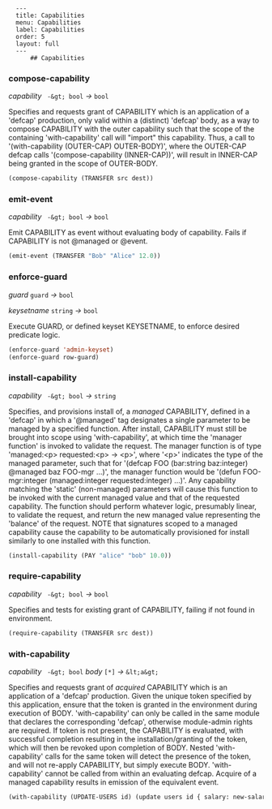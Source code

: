       ---
      title: Capabilities
      menu: Capabilities
      label: Capabilities
      order: 5
      layout: full
      ---
          ## Capabilities

### compose-capability

_capability_&nbsp;` -&gt; bool` _&rarr;_&nbsp;`bool`

Specifies and requests grant of CAPABILITY which is an application of a 'defcap'
production, only valid within a (distinct) 'defcap' body, as a way to compose
CAPABILITY with the outer capability such that the scope of the containing
'with-capability' call will "import" this capability. Thus, a call to
'(with-capability (OUTER-CAP) OUTER-BODY)', where the OUTER-CAP defcap calls
'(compose-capability (INNER-CAP))', will result in INNER-CAP being granted in
the scope of OUTER-BODY.

```lisp
(compose-capability (TRANSFER src dest))
```

### emit-event

_capability_&nbsp;` -&gt; bool` _&rarr;_&nbsp;`bool`

Emit CAPABILITY as event without evaluating body of capability. Fails if
CAPABILITY is not @managed or @event.

```lisp
(emit-event (TRANSFER "Bob" "Alice" 12.0))
```

### enforce-guard

_guard_&nbsp;`guard` _&rarr;_&nbsp;`bool`

_keysetname_&nbsp;`string` _&rarr;_&nbsp;`bool`

Execute GUARD, or defined keyset KEYSETNAME, to enforce desired predicate logic.

```lisp
(enforce-guard 'admin-keyset)
(enforce-guard row-guard)
```

### install-capability

_capability_&nbsp;` -&gt; bool` _&rarr;_&nbsp;`string`

Specifies, and provisions install of, a _managed_ CAPABILITY, defined in a
'defcap' in which a '@managed' tag designates a single parameter to be managed
by a specified function. After install, CAPABILITY must still be brought into
scope using 'with-capability', at which time the 'manager function' is invoked
to validate the request. The manager function is of type 'managed:&lt;p&gt;
requested:&lt;p&gt; -&gt; &lt;p&gt;', where '&lt;p&gt;' indicates the type of
the managed parameter, such that for '(defcap FOO (bar:string baz:integer)
@managed baz FOO-mgr ...)', the manager function would be '(defun
FOO-mgr:integer (managed:integer requested:integer) ...)'. Any capability
matching the 'static' (non-managed) parameters will cause this function to be
invoked with the current managed value and that of the requested capability. The
function should perform whatever logic, presumably linear, to validate the
request, and return the new managed value representing the 'balance' of the
request. NOTE that signatures scoped to a managed capability cause the
capability to be automatically provisioned for install similarly to one
installed with this function.

```lisp
(install-capability (PAY "alice" "bob" 10.0))
```

### require-capability

_capability_&nbsp;` -&gt; bool` _&rarr;_&nbsp;`bool`

Specifies and tests for existing grant of CAPABILITY, failing if not found in
environment.

```lisp
(require-capability (TRANSFER src dest))
```

### with-capability

_capability_&nbsp;` -&gt; bool` _body_&nbsp;`[*]` _&rarr;_&nbsp;`&lt;a&gt;`

Specifies and requests grant of _acquired_ CAPABILITY which is an application of
a 'defcap' production. Given the unique token specified by this application,
ensure that the token is granted in the environment during execution of BODY.
'with-capability' can only be called in the same module that declares the
corresponding 'defcap', otherwise module-admin rights are required. If token is
not present, the CAPABILITY is evaluated, with successful completion resulting
in the installation&#x2F;granting of the token, which will then be revoked upon
completion of BODY. Nested 'with-capability' calls for the same token will
detect the presence of the token, and will not re-apply CAPABILITY, but simply
execute BODY. 'with-capability' cannot be called from within an evaluating
defcap. Acquire of a managed capability results in emission of the equivalent
event.

```lisp
(with-capability (UPDATE-USERS id) (update users id { salary: new-salary }))
```
